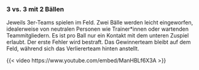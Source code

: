 ### 3 vs. 3 mit 2 Bällen

Jeweils 3er-Teams spielen im Feld. Zwei Bälle werden leicht eingeworfen, idealerweise von neutralen Personen wie Trainer*innen oder wartenden Teammitgliedern. Es ist pro Ball nur ein Kontakt mit dem unteren Zuspiel erlaubt. Der erste Fehler wird bestraft. Das Gewinnerteam bleibt auf dem Feld, während sich das Verliererteam hinten anstellt.

{{< video https://www.youtube.com/embed/ManHBLf6X3A >}}
